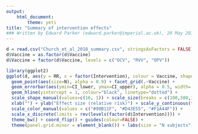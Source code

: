 ```yaml
---
output:
    html_document:
        theme: yeti
title: "Summary of intervention effects"
### Written by Edward Parker (edward.parker@imperial.ac.uk), 29 May 2018
---
```


```r
d = read.csv("Church_et_al_2018_summary.csv", stringsAsFactors = FALSE)
d$Vaccine = as.factor(d$Vaccine)
d$Vaccine = factor(d$Vaccine, levels = c("OCV", "RVV", "OPV"))

library(ggplot2)
ggplot(d, aes(y = RR, x = factor(Intervention), colour = Vaccine, shape = Studies)) + 
  geom_point(aes(size=N), alpha = 0.9) + facet_grid(.~Vaccine) +
  geom_errorbar(aes(ymin=CI_lower, ymax=CI_upper), alpha = 0.5, width=.01) + 
  geom_hline(yintercept = 1, colour="black", linetype="dotted") + 
  scale_shape_manual(values=c(16, 1)) + scale_size(breaks = c(100,500,1000), range = c(1,7)) +
  xlab("") + ylab("Effect size (relative risk)") + scale_y_continuous(trans='log2', limits=c(0.5,4), breaks=c(0.5,1,2,4)) +
  scale_color_manual(values = c("#90B11F", "#D43E55", "#F1A44F")) +
  scale_x_discrete(limits = rev(levels(factor(d$Intervention)))) +
  theme_bw() + coord_flip() + guides(colour=FALSE) + 
  theme(panel.grid.minor = element_blank()) + labs(size = "N subjects", shape = "N studies")
```